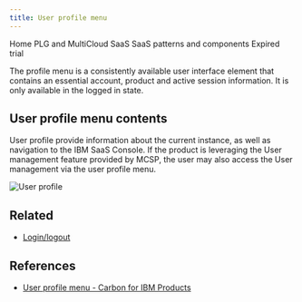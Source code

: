 ```yaml
---
title: User profile menu
---
```



<Breadcrumb>
  <BreadcrumbItem href="https://pages.github.ibm.com/cdai-design/pal/">
    Home
  </BreadcrumbItem>
  <BreadcrumbItem href="https://pages.github.ibm.com/cdai-design/pal/plg-and-multicloud-saas/overview">
    PLG and MultiCloud SaaS
  </BreadcrumbItem>
  <BreadcrumbItem href="https://pages.github.ibm.com/cdai-design/pal/plg-and-multicloud-saas/common-patterns-components">
    SaaS patterns and components
  </BreadcrumbItem>
  <BreadcrumbItem
    isCurrentPage
    href="https://pages.github.ibm.com/cdai-design/pal/plg-and-multicloud-saas/common-patterns/profile"
  >
    Expired trial
  </BreadcrumbItem>
</Breadcrumb>

<PageDescription>

The profile menu is a consistently available user interface element that contains an essential account, product and active session information. It is only available in the logged in state.

</PageDescription>

## User profile menu contents

User profile provide information about the current instance, as well as navigation to the IBM SaaS Console. If the product is leveraging the User management feature provided by MCSP, the user may also access the User management via the user profile menu.

<Row>
<Column colMd={8} colLg={12}>

![User profile](../images/userProfileMenu.png)

</Column>
</Row>

<CardGroup>
  <MiniCard
    title="Figma template"
    href="https://www.figma.com/file/SlZ7TK2mTzNLIHZB2dGXRF/MCSP-Onboarding-Design-Guide?node-id=2184%3A401494&t=pavrP2xC3KdDhtvz-1"
    actionIcon="launch"
  ></MiniCard>
  <MiniCard
    title="Storybook"
    href="https://pages.github.ibm.com/automation-saas/automation-common-header/?path=/story/user-profile--menu"
    actionIcon="launch"
  ></MiniCard>
</CardGroup>

## Related

- [Login/logout](https://pages.github.ibm.com/cdai-design/pal/plg-and-multicloud-saas/common-patterns/trial-end/login)

## References

- [User profile menu - Carbon for IBM Products](https://pages.github.ibm.com/cdai-design/pal/patterns/profile-header-menu/usage/)
